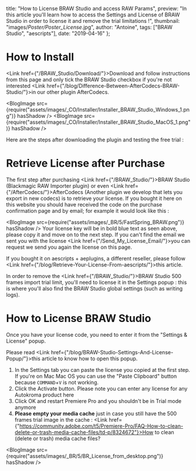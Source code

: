 
  title: "How to License BRAW Studio and access RAW Params",
  preview:
    "In this article you'll learn how to access the Settings and License of BRAW Studio in order to license it and remove the trial limitations !",
  thumbnail: "images/_Poster/Poster_License_.jpg",
  author: "Antoine",
  tags: ["BRAW Studio", "aescripts"],
  date: "2019-04-16"
};


# How to Install

<span><Link href={"/BRAW_Studio/Download/"}>Download and follow instructions from this page</Link> and only tick the BRAW Studio checkbox if you're not interested <Link href={"/blog/Difference-Between-AfterCodecs-BRAW-Studio/"}>in our other plugin AfterCodecs</Link>.</span>

<BlogImage src={require("assets/images/_CO/Installer/Installer_BRAW_Studio_Windows_1.png")} hasShadow />
<BlogImage src={require("assets/images/_CO/Installer/Installer_BRAW_Studio_MacOS_1.png")} hasShadow />

Here are the steps after downloading the plugin and testing the free trial : 

# Retrieve License after Purchase

The first step after purchasing <Link href={"/BRAW_Studio/"}>BRAW Studio</Link> (Blackmagic RAW Importer plugin) or even <Link href={"/AfterCodecs/"}>AfterCodecs</Link> (Another plugin we develop that lets you export in new codecs) is to retrieve your license. If you bought it here on this website you should have received the code on the purchase confirmation page and by email; for example it would look like this :

<BlogImage src={require("assets/images/_BR/5/FastSpring_BRAW.png")} hasShadow />
Your license key will be in bold blue text as seen above, please copy it and move on to the next step. If you can't find the email we sent you with the license <Link href={"/Send_My_License_Email/"}>you can request we send you again the license on this page.</Link>



If you bought it on aescripts + aeplugins, a different reseller, please follow <Link href={"/blog/Retrieve-Your-License-From-aescripts/"}>this article</Link>.


In order to remove the <Link href={"/BRAW_Studio/"}>BRAW Studio</Link> 500 frames import trial limit, you'll need to license it in the Settings popup : this is where you'll also find the BRAW Studio global settings (such as writing logs).

# How to License BRAW Studio 

Once you have your license code, you need to enter it from the "Settings &amp; License" popup.

Please read <Link href={"/blog/BRAW-Studio-Settings-And-License-Popup/"}>this article</Link> to know how to open this popup.

1. In the Settings tab you can paste the license you copied at the first step. If you're on Mac Mac OS you can use the "Paste Clipboard" button because <code>COMMAND</code>+<code>V</code> is not working.
2. Click the Activate button. Please note you can enter any license for any Autokroma product here
3. Click OK and restart Premiere Pro and you shouldn't be in Trial mode anymore 
4. <strong>Please empty your media cache</strong> just in case you still have the 500 frames trial image in the cache : <Link href={"https://community.adobe.com/t5/Premiere-Pro/FAQ-How-to-clean-delete-or-trash-media-cache-files/td-p/8324672"}>How to clean (delete or trash) media cache files?</Link>

<BlogImage src={require("assets/images/_BR/5/BR_License_from_desktop.png")} hasShadow />